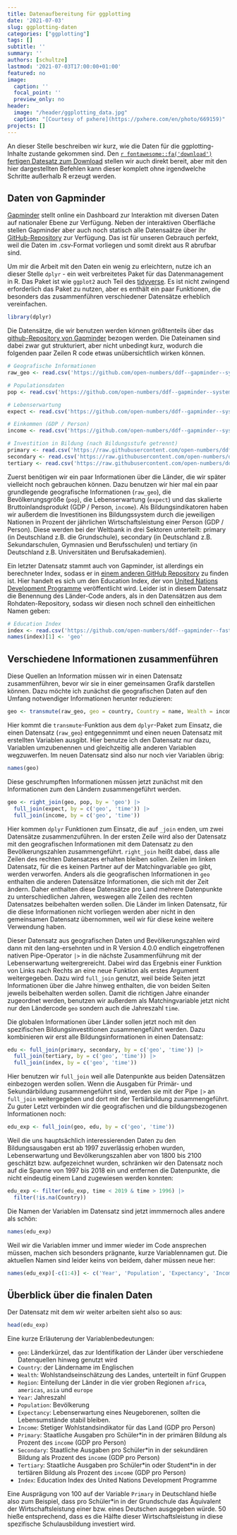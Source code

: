 ```yaml
---
title: Datenaufbereitung für ggplotting
date: '2021-07-03'
slug: ggplotting-daten
categories: ["ggplotting"]
tags: []
subtitle: ''
summary: ''
authors: [schultze]
lastmod: '2021-07-03T17:00:00+01:00'
featured: no
image:
  caption: ''
  focal_point: ''
  preview_only: no
header:
  image: "/header/ggplotting_data.jpg"
  caption: "[Courtesy of pxhere](https://pxhere.com/en/photo/669159)"
projects: []
---
```


An dieser Stelle beschreiben wir kurz, wie die Daten für die ggplotting-Inhalte zustande gekommen sind. Den [`r fontawesome::fa('download')` fertigen Datesatz zum Download](/post/edu_exp.rda) stellen wir auch direkt bereit, aber mit den hier dargestellten Befehlen kann dieser komplett ohne irgendwelche Schritte außerhalb R erzeugt werden. 

## Daten von Gapminder

[Gapminder](https://www.gapminder.org/) stellt online ein Dashboard zur Interaktion mit diversen Daten auf nationaler Ebene zur Verfügung. Neben der interaktiven Oberfläche stellen Gapminder aber auch noch statisch alle Datensaätze über ihr [GitHub-Repository](https://github.com/open-numbers/ddf--gapminder--systema_globalis) zur Verfügung. Das ist für unseren Gebrauch perfekt, weil die Daten im .csv-Format vorliegen und somit direkt aus R abrufbar sind. 

Um mir die Arbeit mit den Daten ein wenig zu erleichtern, nutze ich an dieser Stelle `dplyr` - ein weit verbreitetes Paket für das Datenmanagement in R. Das Paket ist wie `ggplot2` auch Teil des [tidyverse](https://www.tidyverse.org/). Es ist nicht zwingend erforderlich das Paket zu nutzen, aber es enthält ein paar Funktionen, die besonders das zusammenführen verschiedener Datensätze erheblich vereinfachen.

```r
library(dplyr)
```

Die Datensätze, die wir benutzen werden können größtenteils über das [github-Repository von Gapminder](https://github.com/open-numbers/ddf--gapminder--systema_globalis) bezogen werden. Die Dateinamen sind dabei zwar gut strukturiert, aber nicht unbedingt kurz, wodurch die folgenden paar Zeilen R code etwas unübersichtlich wirken können. 

```r
# Geografische Informationen
raw_geo <- read.csv('https://github.com/open-numbers/ddf--gapminder--systema_globalis/raw/master/ddf--entities--geo--country.csv')

# Populationsdaten
pop <- read.csv('https://github.com/open-numbers/ddf--gapminder--systema_globalis/raw/master/countries-etc-datapoints/ddf--datapoints--population_total--by--geo--time.csv')

# Lebenserwartung
expect <- read.csv('https://github.com/open-numbers/ddf--gapminder--systema_globalis/raw/master/countries-etc-datapoints/ddf--datapoints--life_expectancy_at_birth_with_projections--by--geo--time.csv')

# Einkommen (GDP / Person)
income <- read.csv('https://github.com/open-numbers/ddf--gapminder--systema_globalis/raw/master/countries-etc-datapoints/ddf--datapoints--income_per_person_gdppercapita_ppp_inflation_adjusted--by--geo--time.csv')

# Investition in Bildung (nach Bildungsstufe getrennt)
primary <- read.csv('https://raw.githubusercontent.com/open-numbers/ddf--gapminder--systema_globalis/master/countries-etc-datapoints/ddf--datapoints--expenditure_per_student_primary_percent_of_gdp_per_person--by--geo--time.csv')
secondary <- read.csv('https://raw.githubusercontent.com/open-numbers/ddf--gapminder--systema_globalis/master/countries-etc-datapoints/ddf--datapoints--expenditure_per_student_secondary_percent_of_gdp_per_person--by--geo--time.csv')
tertiary <- read.csv('https://raw.githubusercontent.com/open-numbers/ddf--gapminder--systema_globalis/master/countries-etc-datapoints/ddf--datapoints--expenditure_per_student_tertiary_percent_of_gdp_per_person--by--geo--time.csv')
```

Zuerst benötigen wir ein paar Informationen über die Länder, die wir später vielleicht noch gebrauchen können. Dazu benutzen wir hier mal ein paar grundlegende geografische Informationen (`raw_geo`), die Bevölkerungsgröße (`pop`), die Lebenserwartung (`expect`) und das skalierte Bruttoinlandsprodukt (GDP / Person, `income`). Als Bildungsindikatoren haben wir außerdem die Investitionen ins Bildungssystem durch die jeweiligen Nationen in Prozent der jährlichen Wirtschaftsleistung einer Person (GDP / Person). Diese werden bei der Weltbank in drei Sektoren unterteilt: primary (in Deutschland z.B. die Grundschule), secondary (in Deutschland z.B. Sekundarschulen, Gymnasien und Berufsschulen) und tertiary (in Deutschland z.B. Universitäten und Berufsakademien). 

Ein letzter Datensatz stammt auch von Gapminder, ist allerdings ein berechneter Index, sodass er in [einem anderen GitHub Repository](https://github.com/open-numbers/ddf--gapminder--fasttrack) zu finden ist. Hier handelt es sich um den Education Index, der von [United Nations Development Programme](http://www.undp.org/) veröffentlicht wird. Leider ist in diesem Datensatz die Benennung des Länder-Code anders, als in den Datensätzen aus dem Rohdaten-Repository, sodass wir diesen noch schnell den einheitlichen Namen geben:

```r
# Education Index
index <- read.csv('https://github.com/open-numbers/ddf--gapminder--fasttrack/raw/master/ddf--datapoints--owid_education_idx--by--country--time.csv')
names(index)[1] <- 'geo'
```

## Verschiedene Informationen zusammenführen

Diese Quellen an Information müssen wir in einen Datensatz zusammenführen, bevor wir sie in einer gemeinsamen Grafik darstellen können. Dazu möchte ich zunächst die geografischen Daten auf den Umfang notwendiger Informationen herunter reduzieren:

```r
geo <- transmute(raw_geo, geo = country, Country = name, Wealth = income_groups, Region = world_4region)
```

Hier kommt die `transmute`-Funktion aus dem `dplyr`-Paket zum Einsatz, die einen Datensatz (`raw_geo`) entgegennimmt und einen neuen Datensatz mit erstellten Variablen ausgibt. Hier benutze ich den Datensatz nur dazu, Variablen umzubenennen und gleichzeitig alle anderen Variablen wegzuwerfen. Im neuen Datensatz sind also nur noch vier Variablen übrig:

```r
names(geo)
```


Diese geschrumpften Informationen müssen jetzt zunächst mit den Informationen zum den Ländern zusammengeführt werden.

```r
geo <- right_join(geo, pop, by = 'geo') |>
  full_join(expect, by = c('geo', 'time')) |>
  full_join(income, by = c('geo', 'time')) 
```

Hier kommen `dplyr` Funktionen zum Einsatz, die auf `_join` enden, um zwei Datensätze zusammenzuführen. In der ersten Zeile wird also der Datensatz mit den geografischen Informationen mit dem Datensatz zu den Bevölkerungszahlen zusammengeführt. `right_join` heißt dabei, dass alle Zeilen des rechten Datensatzes erhalten bleiben sollen. Zeilen im linken Datensatz, für die es keinen Partner auf der Matchingvariable `geo` gibt, werden verworfen. Anders als die geografischen Informationen in `geo` enthalten die anderen Datensätze Informationen, die sich mit der Zeit ändern. Daher enthalten diese Datensätze pro Land mehrere Datenpunkte zu unterschiedlichen Jahren, weswegen alle Zeilen des rechten Datensatzes beibehalten werden sollen. Die Länder im linken Datensatz, für die diese Informationen nicht vorliegen werden aber nicht in den gemeinsamen Datensatz übernommen, weil wir für diese keine weitere Verwendung haben.

Dieser Datensatz aus geografischen Daten und Bevölkerungszahlen wird dann mit den lang-ersehnten und in R Version 4.0.0 endlich eingetroffenen nativen Pipe-Operator `|>` in die nächste Zusammenführung mit der Lebenserwartung weitergrereicht. Dabei wird das Ergebnis einer Funktion von Links nach Rechts an eine neue Funktion als erstes Argument weitergegeben. Dazu wird `full_join` genutzt, weil beide Seiten jetzt Informationen über die Jahre hinweg enthalten, die von beiden Seiten jeweils beibehalten werden sollen. Damit die richtigen Jahre einander zugeordnet werden, benutzen wir außerdem als Matchingvariable jetzt nicht nur den Ländercode `geo` sondern auch die Jahreszahl `time`.

Die globalen Informationen über Länder sollen jetzt noch mit den spezifischen Bildungsinvestitionen zusammengeführt werden. Dazu kombinieren wir erst alle Bildungsinformationen in einen Datensatz:

```r
edu <- full_join(primary, secondary, by = c('geo', 'time')) |>
  full_join(tertiary, by = c('geo', 'time')) |>
  full_join(index, by = c('geo', 'time'))
```

Hier benutzen wir `full_join` weil alle Datenpunkte aus beiden Datensätzen einbezogen werden sollen. Wenn die Ausgaben für Primär- und Sekundärbildung zusammengeführt sind, werden sie mit der Pipe `|>` an `full_join` weitergegeben und dort mit der Tertiärbildung zusammengeführt. Zu guter Letzt verbinden wir die geografischen und die bildungsbezogenen Informationen noch:

```r
edu_exp <- full_join(geo, edu, by = c('geo', 'time'))
```

Weil die uns hauptsächlich interessierenden Daten zu den Bildungsausgaben erst ab 1997 zuverlässig erhoben wurden, Lebenserwartung und Bevölkerungszahlen aber von 1800 bis 2100 geschätzt bzw. aufgezeichnet wurden, schränken wir den Datensatz noch auf die Spanne von 1997 bis 2018 ein und entfernen die Datenpunkte, die nicht eindeutig einem Land zugewiesen werden konnten:

```r
edu_exp <- filter(edu_exp, time < 2019 & time > 1996) |>
  filter(!is.na(Country))
```


Die Namen der Variablen im Datensatz sind jetzt immmernoch alles andere als schön:

```r
names(edu_exp)
```

Weil wir die Variablen immer und immer wieder im Code ansprechen müssen, machen sich besonders prägnante, kurze Variablennamen gut. Die aktuellen Namen sind leider keins von beidem, daher müssen neue her:

```r
names(edu_exp)[-c(1:4)] <- c('Year', 'Population', 'Expectancy', 'Income', 'Primary', 'Secondary', 'Tertiary')
```

## Überblick über die finalen Daten

Der Datensatz mit dem wir weiter arbeiten sieht also so aus:

```r
head(edu_exp)
```

Eine kurze Erläuterung der Variablenbedeutungen:
  
  - `geo`: Länderkürzel, das zur Identifikation der Länder über verschiedene Datenquellen hinweg genutzt wird
  - `Country`: der Ländername im Englischen
  - `Wealth`: Wohlstandseinschätzung des Landes, unterteilt in fünf Gruppen 
  - `Region`: Einteilung der Länder in die vier groben Regionen `africa`, `americas`, `asia` und `europe`
  - `Year`: Jahreszahl
  - `Population`: Bevölkerung
  - `Expectancy`: Lebenserwartung eines Neugeborenen, sollten die Lebensumstände stabil bleiben.
  - `Income`: Stetiger Wohlstandsindikator für das Land (GDP pro Person)
  - `Primary`: Staatliche Ausgaben pro Schüler*in in der primären Bildung als Prozent des `income` (GDP pro Person)
  - `Secondary`: Staatliche Ausgaben pro Schüler*in in der sekundären Bildung als Prozent des `income` (GDP pro Person)
  - `Tertiary`: Staatliche Ausgaben pro Schüler\*in oder Student\*in in der tertiären Bildung als Prozent des `income` (GDP pro Person)
  - `Index`: Education Index des United Nations Development Programme
  
Eine Ausprägung von 100 auf der Variable `Primary` in Deutschland hieße also zum Beispiel, dass pro Schüler*in in der Grundschule das Äquivalent der Wirtschaftsleistung einer bzw. eines Deutschen ausgegeben würde. 50 hieße entsprechend, dass es die Hälfte dieser Wirtschaftsleistung in diese spezifische Schulausbildung investiert wird.
